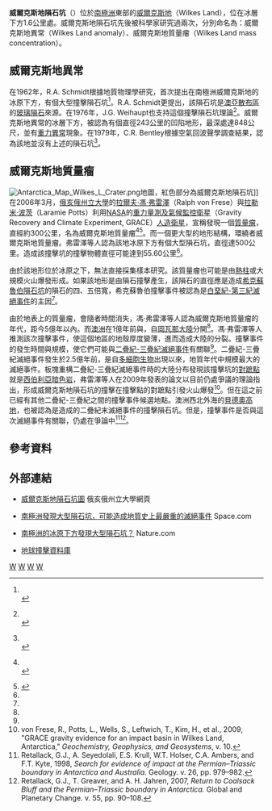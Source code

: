 '''威爾克斯地隕石坑'''（{{lang-en|Wilkes Land crater}}）位於[[南極洲|南極洲]]東部的[[威爾克斯地|威爾克斯地]]（Wilkes Land），位在冰層下方1.6公里處。威爾克斯地隕石坑先後被科學家研究過兩次，分別命名為：威爾克斯地異常（Wilkes Land anomaly）、威爾克斯地質量瘤（Wilkes Land mass concentration）。

== 威爾克斯地異常 ==
在1962年，R.A. Schmidt根據地質物理學研究，首次提出在南極洲威爾克斯地的冰原下方，有個大型撞擊隕石坑<ref name="s62">{{cite journal | author=Schmidt RA | title=Australites and Antarctica |  journal=Science | volume=138 | issue=3538 | year=1962 |  pages=443–444 | id=[http://www.sciencemag.org/cgi/content/abstract/138/3538/443 Abstract] | doi=10.1126/science.138.3538.443 | pmid=17794921}}<br /></ref>。R.A. Schmidt更提出，該隕石坑是[[澳亞散布區|澳亞散布區]]的[[玻璃隕石|玻璃隕石]]來源。在1976年，J.G. Weihaupt也支持這個撞擊隕石坑理論<ref name="w76">{{cite journal | author=Weihaupt JG | title=The Wilkes Land anomaly: Evidence for a possible hypervelocity impact crater |  journal=Journal of Geophysical Research | volume=81 | issue=B32 | year=1976 |  pages=5651–5663 | id=[http://adsabs.harvard.edu/abs/1976JGR....81.5651W Abstract] | doi=10.1029/JB081i032p05651}}<br /></ref>。威爾克斯地異常的冰層下方，被認為有個直徑243公里的凹陷地形，最深處達848公尺，並有[[重力異常|重力異常]]現象。在1979年，C.R. Bentley根據空氣回波聲學調查結果，認為該地並沒有上述的隕石坑<ref name="b79">{{cite journal | author=Bentley CR | title=No giant meteorite crater in Wilkes Land, Antarctica |  journal=Journal of Geophysical Research | volume=84 | issue=Sept. 10 | year=1979 |  pages=5681–5682 | id=[http://adsabs.harvard.edu/abs/1979JGR....84.5681B Abstract] | doi=10.1029/JB084iB10p05681}}<br /></ref>。

== 威爾克斯地質量瘤 ==
[[File:Antarctica_Map_Wilkes_L_Crater.png|thumb]]地圖，紅色部分為威爾克斯地隕石坑]]
在2006年3月，[[俄亥俄州立大學|俄亥俄州立大學]]的[[拉爾夫·馮·弗雷澤|拉爾夫·馮·弗雷澤]]（Ralph von Frese）與[[拉勒米·波茨|拉勒米·波茨]]（Laramie Potts）利用[[NASA|NASA]]的[[重力量測及氣候監控衛星|重力量測及氣候監控衛星]]（Gravity Recovery and Climate Experiment, GRACE）[[人造衛星|人造衛星]]，宣稱發現一個[[質量瘤|質量瘤]]，直經約300公里，名為威爾克斯地質量瘤<ref name="vfp06">{{cite journal | author=von Frese RR, Potts L, et al | title= Permian-Triassic mascon in Antarctica |  journal=Eos Trans. AGU, Jt. Assem. Suppl. | volume=87(36) | issue= | year=2006 |  pages=Abstract T41A–08 | id=[http://www.agu.org/cgi-bin/SFgate/SFgate?language=English%2fdata2%2fepubs%2fwais%2fdata%2fsm06%2fsm06.txt Abstract]}}<br /></ref><ref name="big bang">{{cite web| url=http://researchnews.osu.edu/archive/erthboom.htm| title=Big Bang in Antarctica – Killer Crater Found Under Ice| publisher=Ohio State University Research News| first=Pam Frost| last=Gorder| date=June 1, 2006| deadurl=yes| archiveurl=https://web.archive.org/web/20160306140004/http://researchnews.osu.edu/archive/erthboom.htm| archivedate=2016年3月6日| access-date=2008年9月24日}}</ref>。而一個更大型的地形結構，環繞者威爾克斯地質量瘤。弗雷澤等人認為該地冰原下方有個大型隕石坑，直徑達500公里。造成該撞擊坑的撞擊物體直徑可能達到55.60公里<ref name="big bang"/>。

由於該地形位於冰原之下，無法直接採集樣本研究。該質量瘤也可能是由[[熱柱|熱柱]]或大規模火山爆發形成。如果該地形是由隕石撞擊產生，該隕石的直徑應是造成[[希克蘇魯伯隕石坑|希克蘇魯伯隕石坑]]的隕石的四、五倍寬，希克蘇魯伯撞擊事件被認為是[[白堊紀-第三紀滅絕事件|白堊紀-第三紀滅絕事件]]的主因<ref name="big bang"/>。

由於地表上的質量瘤，會隨者時間消失，馮·弗雷澤等人認為威爾克斯地質量瘤的年代，距今5億年以內。而[[澳洲|澳洲]]在1億年前與，自[[岡瓦那大陸|岡瓦那大陸]]分開<ref name="big bang"/>。馮·弗雷澤等人推測該次撞擊事件，使這個地區的地殼厚度變薄，進而造成大陸的分裂。撞擊事件的發生時間與規模，使它們可能與[[二疊紀-三疊紀滅絕事件|二疊紀-三疊紀滅絕事件]]有關聯<ref name="big bang"/>。二疊紀-三疊紀滅絕事件發生於2.5億年前，是自[[多細胞生物|多細胞生物]]出現以來，地質年代中規模最大的滅絕事件。板塊重構二疊紀-三疊紀滅絕事件時的大陸分布發現該撞擊坑的[[對蹠點|對蹠點]]就是[[西伯利亞暗色岩|西伯利亞暗色岩]]，弗雷澤等人在2009年發表的論文以目前仍處爭議的理論指出，形成威爾克斯地隕石坑的撞擊在撞擊點的對蹠點引發火山爆發<ref name="VF09">von Frese, R., Potts, L., Wells, S., Leftwich, T., Kim, H., et al., 2009, "GRACE gravity evidence for an impact basin in Wilkes Land, Antarctica," ''Geochemistry, Geophysics, and Geosystems'', v. 10.</ref>。但在這之前已經有其他二疊紀-三疊紀之間的撞擊事件候選地點。澳洲西北外海的[[貝德奧高地|貝德奧高地]]，也被認為是造成的二疊紀末滅絕事件的撞擊隕石坑。但是，撞擊事件是否與這次滅絕事件有關聯，仍處在爭論中<ref name="RettallackOther1998">Retallack, G.J., A. Seyedolali, E.S. Krull, W.T. Holser, C.A. Ambers, and F.T. Kyte, 1998, ''Search for evidence of impact at the Permian–Triassic boundary in Antarctica and Australia.'' Geology. v. 26, pp. 979–982.</ref><ref name="RettallackOther2007">Retallack, G.J., T. Greaver, and A. H. Jahren, 2007, ''Return to Coalsack Bluff and the Permian–Triassic boundary in Antarctica.'' Global and Planetary Change. v. 55, pp. 90–108.</ref>。

== 參考資料 ==
{{reflist}}

== 外部連結 ==
* {{en}}[https://web.archive.org/web/20060615065645/http://researchnews.osu.edu/archive/erthboompix.htm 威爾克斯地隕石坑圖] 俄亥俄州立大學網頁
* {{en}}[http://www.space.com/scienceastronomy/060601_big_crater.html 南極洲發現大型隕石坑，可能造成地質史上最嚴重的滅絕事件]{{Wayback|url=http://www.space.com/scienceastronomy/060601_big_crater.html |date=20060602005829 }} Space.com
* {{en}}[http://www.nature.com/news/2006/060529/full/060529-11.html 南極洲的冰原下方發現大型隕石坑？] {{Wayback|url=http://www.nature.com/news/2006/060529/full/060529-11.html |date=20201109023919 }} Nature.com
* {{en}}[http://www.unb.ca/passc/ImpactDatabase/ 地球撞擊資料庫]{{Wayback|url=http://www.unb.ca/passc/ImpactDatabase/ |date=20100212233103 }}

[[Category:南极洲地理|W]]
[[Category:隕石坑|W]]
[[Category:撞擊事件|W]]
[[Category:地球撞擊坑|W]]
